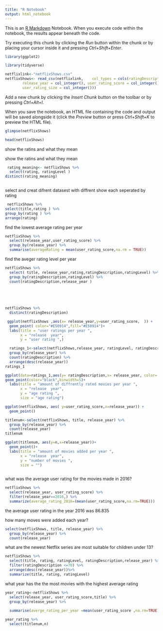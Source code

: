 ---
title: "R Notebook"
output: html_notebook
---

This is an [R Markdown](http://rmarkdown.rstudio.com) Notebook. When you execute code within the notebook, the results appear beneath the code.

Try executing this chunk by clicking the *Run* button within the chunk or by placing your cursor inside it and pressing *Ctrl+Shift+Enter*.

```{r}
library(ggplot2)

```

```{r}
library(tidyverse)
```

```{r}


netflixlink<-"netflixShows.csv"
netflixShows<- read_csv(netflixlink,    col_types = cols(ratingDescription = col_integer(), 
        release_year = col_integer(), user_rating_score = col_integer(), 
        user_rating_size = col_integer()))
```

Add a new chunk by clicking the *Insert Chunk* button on the toolbar or by pressing *Ctrl+Alt+I*.

When you save the notebook, an HTML file containing the code and output will be saved alongside it (click the *Preview* button or press *Ctrl+Shift+K* to preview the HTML file).

```{r}
glimpse(netflixShows)


```

```{r}
head(netflixShows)
```

show the ratins and what they mean



show the ratins and what they mean 

```{r}
 rating_meaning<- netflixShows %>% 
  select(rating, ratingLevel )
distinct(rating_meaning)
 
```

select and creat difrent datasest with diffrent show each seperated by rating

```{r}
 netflixShows %>% 
select(title,rating ) %>% 
group_by(rating ) %>% 
arrange(rating)
```

find the lowest average rating per year

```{r}
netflixShows %>% 
  select(release_year,user_rating_score) %>% 
  group_by(release_year) %>% 
  summarise(averageRating = mean(user_rating_score,na.rm = TRUE))
```

find the aveger rating level per year

```{r}
netflixShows %>% 
  select( title, release_year,rating,ratingDescription,ratingLevel) %>% 
  group_by(ratingDescription,ratingLevel) %>% 
  count(ratingDescription,release_year )

  
 
  
```

```{r}
netflixShows %>% 
  distinct(ratingDescription)
```

```{r}
 ggplot(netflixShows ,aes(x= release_year,y=user_rating_score,  )) +
  geom_point( color="#E50914",fill="#E50914")+
  labs(title = "user ratings per year ",
       x = "release  year",
       y = "user rating ",)

```

```{r}
  ratings_1<-select(netflixShows,release_year, ratingLevel, ratingDescription) %>% 
  group_by(release_year) %>% 
  count(ratingDescription) %>% 
  arrange(desc(release_year))
ratings_1
```

```{r}


ggplot(data=ratings_1,aes(y= ratingDescription,x= release_year, color= rating)) +
geom_point(color="black",binwidth=5)+
  labs(title = "amount of diffrently rated movies per year ",
       x = "release  year",
       y = "age rating ",
       size = "age rating")
```












```{r}
ggplot(netflixShows, aes( y=user_rating_score,x=release_year)) +
  geom_point() 

```
```{r}
titlenum<-select(netflixShows, title, release_year) %>% 
  group_by(release_year) %>% 
  count(release_year)
titlenum
```

```{r}

ggplot(titlenum, aes(y=n,x=release_year))+
  geom_point()+ 
  labs(title = "amount of movies added per year ",
       x = "release  year",
       y = "number of movies ",
       size = "")
       
```



what was the average user rating for the movies made in 2016?
```{r}
netflixShows %>% 
  select(release_year, user_rating_score) %>% 
  filter(release_year==2016,) %>% 
  summarize(average_rating_2016=(mean(user_rating_score,na.rm=TRUE)))
```



the average user rating in the year 2016 was 86.835


how many moves were added each year?


```{r}
select(netflixShows, title, release_year) %>% 
  group_by(release_year) %>% 
  count(release_year)
```
what are the newest Netflix series are most suitable for children under 13?

```{r}
netflixShows %>% 
  select(title, rating, ratingLevel, ratingDescription,release_year) %>% 
  filter(ratingDescription <=70) %>% 
  arrange(desc(release_year))%>% 
  summarize(title, rating, ratingLevel)
```
what year has the the most movies with the highest average rating
```{r}
year_rating<-netflixShows %>% 
  select(release_year, user_rating_score,title) %>% 
  group_by(release_year) %>% 
 
  summarise(averge_rating_per_year =mean(user_rating_score ,na.rm=TRUE))
```


```{r}
year_rating %>% 
  select(titlenum,n)
```








